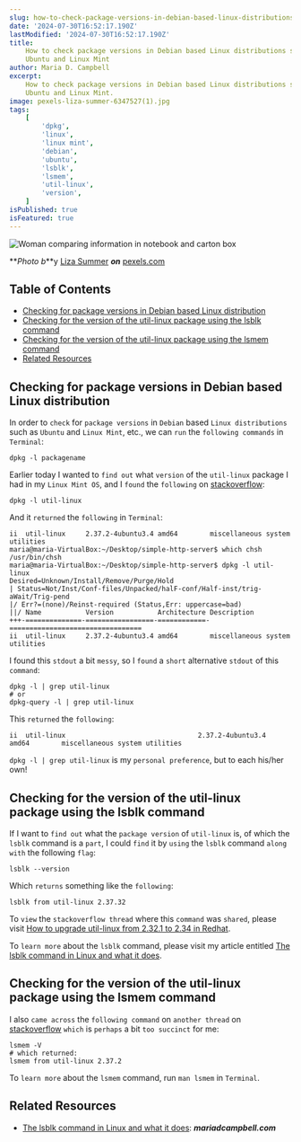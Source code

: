 ```yaml
---
slug: how-to-check-package-versions-in-debian-based-linux-distributions-such-as-ubuntu-and-linux-mint
date: '2024-07-30T16:52:17.190Z'
lastModified: '2024-07-30T16:52:17.190Z'
title:
    How to check package versions in Debian based Linux distributions such as
    Ubuntu and Linux Mint
author: Maria D. Campbell
excerpt:
    How to check package versions in Debian based Linux distributions such as
    Ubuntu and Linux Mint.
image: pexels-liza-summer-6347527(1).jpg
tags:
    [
        'dpkg',
        'linux',
        'linux mint',
        'debian',
        'ubuntu',
        'lsblk',
        'lsmem',
        'util-linux',
        'version',
    ]
isPublished: true
isFeatured: true
---
```


![Woman comparing information in notebook and carton box](<pexels-liza-summer-6347527(1).jpg>)

**_Photo b_**y [Liza Summer](https://www.pexels.com/@liza-summer/) **_on_**
[pexels.com](https://www.pexels.com/photo/woman-comparing-information-in-notebook-and-carton-box-6347527/)

## Table of Contents

-   [Checking for package versions in Debian based Linux distribution](#checking-for-package-versions-in-debian-based-linux-distribution)
-   [Checking for the version of the util-linux package using the lsblk command](#checking-for-the-version-of-the-util-linux-package-using-the-lsblk-command)
-   [Checking for the version of the util-linux package using the lsmem command](#checking-for-the-version-of-the-util-linux-package-using-the-lsmem-command)
-   [Related Resources](#related-resources)

## Checking for package versions in Debian based Linux distribution

In order to `check` for `package versions` in `Debian` based
`Linux distributions` such as `Ubuntu` and `Linux Mint`, etc., we can `run` the
`following commands` in `Terminal`:

```shell
dpkg -l packagename
```

Earlier today I wanted to `find out` what `version` of the `util-linux` package
I had in my `Linux Mint OS`, and I `found` the `following` on
[stackoverflow](https://unix.stackexchange.com/questions/713304/how-to-check-linux-util-package-version/781085?noredirect=1#comment1495057_781085):

```shell
dpkg -l util-linux
```

And it `returned` the `following` in `Terminal`:

```shell
ii  util-linux     2.37.2-4ubuntu3.4 amd64        miscellaneous system utilities
maria@maria-VirtualBox:~/Desktop/simple-http-server$ which chsh
/usr/bin/chsh
maria@maria-VirtualBox:~/Desktop/simple-http-server$ dpkg -l util-linux
Desired=Unknown/Install/Remove/Purge/Hold
| Status=Not/Inst/Conf-files/Unpacked/halF-conf/Half-inst/trig-aWait/Trig-pend
|/ Err?=(none)/Reinst-required (Status,Err: uppercase=bad)
||/ Name           Version           Architecture Description
+++-==============-=================-============-=================================
ii  util-linux     2.37.2-4ubuntu3.4 amd64        miscellaneous system utilities
```

I found this `stdout` a bit `messy`, so I `found` a `short` alternative `stdout`
of this `command`:

```shell
dpkg -l | grep util-linux
# or
dpkg-query -l | grep util-linux
```

This `returned` the `following`:

```shell
ii  util-linux                                 2.37.2-4ubuntu3.4                          amd64        miscellaneous system utilities
```

`dpkg -l | grep util-linux` is my `personal preference`, but to each his/her
own!

## Checking for the version of the util-linux package using the lsblk command

If I want to `find out` what the `package version` of `util-linux` is, of which
the `lsblk` command is a `part`, I could `find` it by `using` the `lsblk`
command `along with` the following `flag`:

```shell
lsblk --version
```

Which `returns` something like the `following`:

```shell
lsblk from util-linux 2.37.32
```

To `view` the `stackoverflow thread` where this `command` was `shared`, please
visit
[How to upgrade util-linux from 2.32.1 to 2.34 in Redhat](https://stackoverflow.com/questions/72252837/how-to-upgrade-util-linux-from-2-32-1-to-2-34-in-redhat).

To `learn more` about the `lsblk` command, please visit my article entitled
[The lsblk command in Linux and what it does](/blog/the-lsblk-command-in-linux-and-what-it-does).

## Checking for the version of the util-linux package using the lsmem command

I also `came across` the `following command` on `another thread` on
[stackoverflow](https://unix.stackexchange.com/questions/713304/how-to-check-linux-util-package-version/781085?noredirect=1#comment1495057_781085)
`which` is `perhaps` a bit `too succinct` for me:

```shell
lsmem -V
# which returned:
lsmem from util-linux 2.37.2
```

To `learn more` about the `lsmem` command, run `man lsmem` in `Terminal`.

## Related Resources

-   [The lsblk command in Linux and what it does](/blog/the-lsblk-command-in-linux-and-what-it-does):
    **_mariadcampbell.com_**

